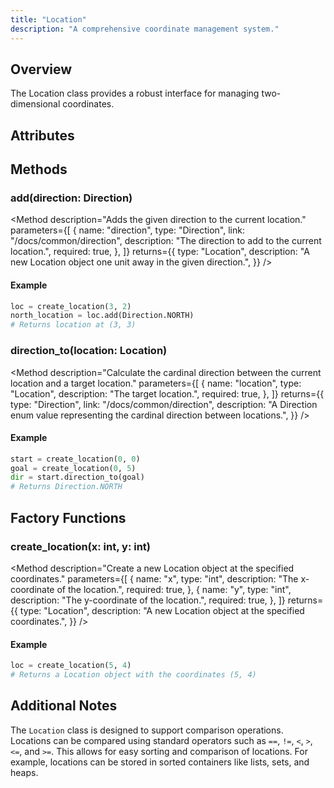 ```yaml
---
title: "Location" 
description: "A comprehensive coordinate management system."
---
```



## Overview

The Location class provides a robust interface for managing two-dimensional
coordinates.

## Attributes

<Attribute
  name="x"
  type="int"
  description="Horizontal coordinate representing the x-axis position."
/>
<Attribute
  name="y"
  type="int"
  description="Vertical coordinate representing the y-axis position."
/>

## Methods

### <div className="font-medium font-mono">add(direction: Direction)</div>

<Method
  description="Adds the given direction to the current location."
  parameters={[
    {
      name: "direction",
      type: "Direction",
      link: "/docs/common/direction",
      description: "The direction to add to the current location.",
      required: true,
    },
  ]}
  returns={{
    type: "Location",
    description:
      "A new Location object one unit away in the given direction.",
  }}
/>

#### Example

```py
loc = create_location(3, 2)
north_location = loc.add(Direction.NORTH)
# Returns location at (3, 3)
```

### <div className="font-medium font-mono">direction_to(location: Location)</div>

<Method
  description="Calculate the cardinal direction between the current location and a target location."
  parameters={[
    {
      name: "location",
      type: "Location",
      description: "The target location.",
      required: true,
    },
  ]}
  returns={{
    type: "Direction",
    link: "/docs/common/direction",
    description:
      "A Direction enum value representing the cardinal direction between locations.",
  }}
/>

#### Example

```py
start = create_location(0, 0)
goal = create_location(0, 5)
dir = start.direction_to(goal) 
# Returns Direction.NORTH
```

## Factory Functions

### <div className="font-medium font-mono">create_location(x: int, y: int)</div>

<Method
  description="Create a new Location object at the specified coordinates."
  parameters={[
    {
      name: "x",
      type: "int",
      description: "The x-coordinate of the location.",
      required: true,
    },
    {
      name: "y",
      type: "int",
      description: "The y-coordinate of the location.",
      required: true,
    },
  ]}
  returns={{
    type: "Location",
    description: "A new Location object at the specified coordinates.",
  }}
/>

#### Example

```py
loc = create_location(5, 4)
# Returns a Location object with the coordinates (5, 4)
```

## Additional Notes

The `Location` class is designed to support comparison operations. Locations can be
compared using standard operators such as `==`, `!=`, `<`, `>`, `<=`, and `>=`.
This allows for easy sorting and comparison of locations. For example, locations can
be stored in sorted containers like lists, sets, and heaps.
